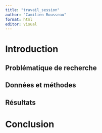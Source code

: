 ```yaml
---
title: "travail_session"
author: "Camilien Rousseau"
format: html
editor: visual
---
```


# Introduction

## Problématique de recherche

## Données et méthodes

## Résultats

# Conclusion

